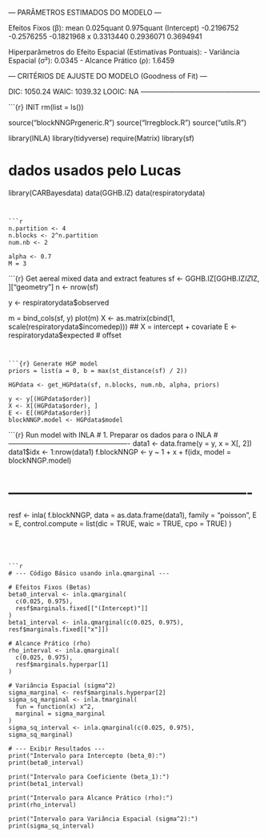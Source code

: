--- PARÂMETROS ESTIMADOS DO MODELO ---

Efeitos Fixos (β):
                  mean 0.025quant 0.975quant
(Intercept) -0.2196752 -0.2576255 -0.1821968
x            0.3313440  0.2936071  0.3694941

Hiperparâmetros do Efeito Espacial (Estimativas Pontuais):
  - Variância Espacial (σ²): 0.0345
  - Alcance Prático (ρ):    1.6459

--- CRITÉRIOS DE AJUSTE DO MODELO (Goodness of Fit) ---

DIC:   1050.24
WAIC:  1039.32
LOOIC: NA
---------------------------------------------------

```{r} INIT
rm(list = ls())

source("blockNNGPrgeneric.R")
source("Irregblock.R")
source("utils.R")

library(INLA)
library(tidyverse)
require(Matrix)
library(sf)

# dados usados pelo Lucas
library(CARBayesdata)
data(GGHB.IZ)
data(respiratorydata)
```


```r
n.partition <- 4
n.blocks <- 2^n.partition
num.nb <- 2

alpha <- 0.7
M = 3
```


```{r} Get aereal mixed data and extract features
sf <- GGHB.IZ[GGHB.IZ$IZ %in% respiratorydata$IZ, ]["geometry"]
n <- nrow(sf)

y <- respiratorydata$observed

m = bind_cols(sf, y)
plot(m)
X <- as.matrix(cbind(1, scale(respiratorydata$incomedep))) ## X = intercept + covariate
E <- respiratorydata$expected # offset
```


```{r} Generate HGP model
priors = list(a = 0, b = max(st_distance(sf) / 2))

HGPdata <- get_HGPdata(sf, n.blocks, num.nb, alpha, priors)

y <- y[(HGPdata$order)]
X <- X[(HGPdata$order), ]
E <- E[(HGPdata$order)]
blockNNGP.model <- HGPdata$model
```


```{r} Run model with INLA
# 1. Preparar os dados para o INLA
# ----------------------------------------------------
data1 <- data.frame(y = y, x = X[, 2])
data1$idx <- 1:nrow(data1)
f.blockNNGP <- y ~ 1 + x + f(idx, model = blockNNGP.model)

# ----------------------------------------------------
resf <- inla(
  f.blockNNGP,
  data = as.data.frame(data1),
  family = "poisson",
  E = E,
  control.compute = list(dic = TRUE, waic = TRUE, cpo = TRUE)
)

```




```r
# --- Código Básico usando inla.qmarginal ---

# Efeitos Fixos (Betas)
beta0_interval <- inla.qmarginal(
  c(0.025, 0.975),
  resf$marginals.fixed[["(Intercept)"]]
)
beta1_interval <- inla.qmarginal(c(0.025, 0.975), resf$marginals.fixed[["x"]])

# Alcance Prático (rho)
rho_interval <- inla.qmarginal(
  c(0.025, 0.975),
  resf$marginals.hyperpar[1]
)

# Variância Espacial (sigma^2)
sigma_marginal <- resf$marginals.hyperpar[2]
sigma_sq_marginal <- inla.tmarginal(
  fun = function(x) x^2,
  marginal = sigma_marginal
)
sigma_sq_interval <- inla.qmarginal(c(0.025, 0.975), sigma_sq_marginal)

# --- Exibir Resultados ---
print("Intervalo para Intercepto (beta_0):")
print(beta0_interval)

print("Intervalo para Coeficiente (beta_1):")
print(beta1_interval)

print("Intervalo para Alcance Prático (rho):")
print(rho_interval)

print("Intervalo para Variância Espacial (sigma^2):")
print(sigma_sq_interval)
```
